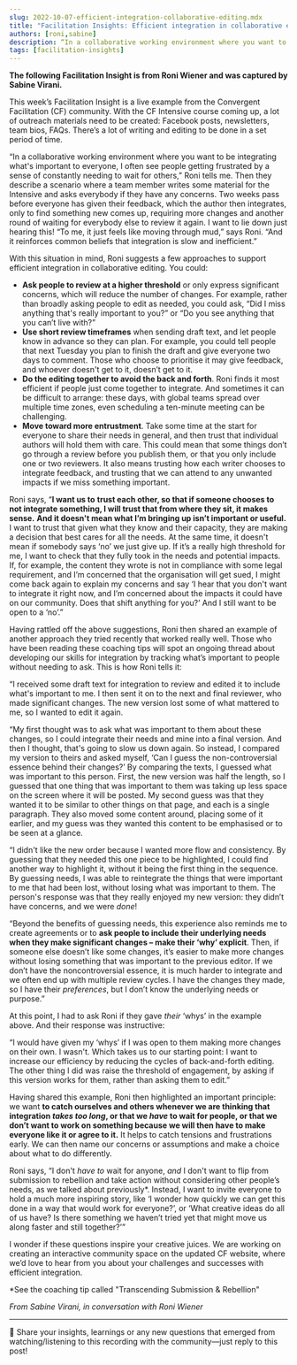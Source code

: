 ```yaml
---
slug: 2022-10-07-efficient-integration-collaborative-editing.mdx
title: "Facilitation Insights: Efficient integration in collaborative editing"
authors: [roni,sabine]
description: “In a collaborative working environment where you want to be integrating what’s important to everyone, I often see people getting frustrated by a sense of constantly needing to wait for others,” Roni tells me. 
tags: [facilitation-insights]
---
```

**The following Facilitation Insight is from Roni Wiener and was captured by Sabine Virani.**


This week’s Facilitation Insight is a live example from the Convergent Facilitation (CF) community. With the CF Intensive course coming up, a lot of outreach materials need to be created: Facebook posts, newsletters, team bios, FAQs. There’s a lot of writing and editing to be done in a set period of time.

“In a collaborative working environment where you want to be integrating what's important to everyone, I often see people getting frustrated by a sense of constantly needing to wait for others,” Roni tells me. Then they describe a scenario where a team member writes some material for the Intensive and asks everybody if they have any concerns. Two weeks pass before everyone has given their feedback, which the author then integrates, only to find something new comes up, requiring more changes and another round of waiting for everybody else to review it again. I want to lie down just hearing this! “To me, it just feels like moving through mud,” says Roni. “And it reinforces common beliefs that integration is slow and inefficient.”

<!--truncate-->

With this situation in mind, Roni suggests a few approaches to support efficient integration in collaborative editing. You could:

* **Ask people to review at a higher threshold** or only express significant concerns, which will reduce the number of changes. For example, rather than broadly asking people to edit as needed, you could ask, “Did I miss anything that's really important to you?” or “Do you see anything that you can’t live with?”
* **Use short review timeframes** when sending draft text, and let people know in advance so they can plan. For example, you could tell people that next Tuesday you plan to finish the draft and give everyone two days to comment. Those who choose to prioritise it may give feedback, and whoever doesn't get to it, doesn’t get to it.
* **Do the editing together to avoid the back and forth**. Roni finds it most efficient if people just come together to integrate. And sometimes it can be difficult to arrange: these days, with global teams spread over multiple time zones, even scheduling a ten-minute meeting can be challenging.
* **Move toward more entrustment**. Take some time at the start for everyone to share their needs in general, and then trust that individual authors will hold them with care. This could mean that some things don’t go through a review before you publish them, or that you only include one or two reviewers. It also means trusting how each writer chooses to integrate feedback, and trusting that we can attend to any unwanted impacts if we miss something important.

Roni says, “**I want us to** **trust each other, so that if someone chooses to not integrate something, I will trust that from where they sit, it makes sense.** **And it doesn't mean what I’m bringing up isn’t important or useful.** I want to trust that given what they know and their capacity, they are making a decision that best cares for all the needs. At the same time, it doesn't mean if somebody says ‘no’ we just give up. If it’s a really high threshold for me, I want to check that they fully took in the needs and potential impacts. If, for example, the content they wrote is not in compliance with some legal requirement, and I’m concerned that the organisation will get sued, I might come back again to explain my concerns and say ‘I hear that you don't want to integrate it right now, and I’m concerned about the impacts it could have on our community. Does that shift anything for you?’ And I still want to be open to a ‘no’.”

Having rattled off the above suggestions, Roni then shared an example of another approach they tried recently that worked really well. Those who have been reading these coaching tips will spot an ongoing thread about developing our skills for integration by tracking what’s important to people without needing to ask. This is how Roni tells it:

“I received some draft text for integration to review and edited it to include what's important to me. I then sent it on to the next and final reviewer, who made significant changes. The new version lost some of what mattered to me, so I wanted to edit it again.

“My first thought was to ask what was important to them about these changes, so I could integrate their needs and mine into a final version. And then I thought, that's going to slow us down again. So instead, I compared my version to theirs and asked myself, ‘Can I guess the non-controversial essence behind their changes?’ By comparing the texts, I guessed what was important to this person. First, the new version was half the length, so I guessed that one thing that was important to them was taking up less space on the screen where it will be posted. My second guess was that they wanted it to be similar to other things on that page, and each is a single paragraph. They also moved some content around, placing some of it earlier, and my guess was they wanted this content to be emphasised or to be seen at a glance.

“I didn't like the new order because I wanted more flow and consistency. By guessing that they needed this one piece to be highlighted, I could find another way to highlight it, without it being the first thing in the sequence. By guessing needs, I was able to reintegrate the things that were important to me that had been lost, without losing what was important to them. The person's response was that they really enjoyed my new version: they didn’t have concerns, and we were *done*!

“Beyond the benefits of guessing needs, this experience also reminds me to create agreements or to **ask people to include their underlying needs when they make significant changes – make their ‘why’ explicit**. Then, if someone else doesn’t like some changes, it’s easier to make more changes without losing something that was important to the previous editor. If we don’t have the noncontroversial essence, it is much harder to integrate and we often end up with multiple review cycles. I have the changes they made, so I have their *preferences*, but I don’t know the underlying needs or purpose.”

At this point, I had to ask Roni if they gave *their* ‘whys’ in the example above. And their response was instructive:

“I would have given my ‘whys’ if I was open to them making more changes on their own. I wasn't. Which takes us to our starting point: I want to increase our efficiency by reducing the cycles of back-and-forth editing. The other thing I did was raise the threshold of engagement, by asking if this version works for them, rather than asking them to edit.”

Having shared this example, Roni then highlighted an important principle: we want **to catch ourselves and others whenever we are thinking that integration *takes too long*, or that we *have* to wait for people, or that we don’t want to work on something because we will then have to make everyone like it or agree to it.** It helps to catch tensions and frustrations early. We can then name our concerns or assumptions and make a choice about what to do differently.

Roni says, “I don't *have to* wait for anyone, *and* I don't want to flip from submission to rebellion and take action without considering other people’s needs, as we talked about previously*. Instead, I want to invite everyone to hold a much more inspiring story, like ‘I wonder how quickly we can get this done in a way that would work for everyone?’, or ‘What creative ideas do all of us have? Is there something we haven’t tried yet that might move us along faster and still together?’”

I wonder if these questions inspire your creative juices. We are working on creating an interactive community space on the updated CF website, where we’d love to hear from you about your challenges and successes with efficient integration.

*See the coaching tip called "Transcending Submission & Rebellion"

*From Sabine Virani, in conversation with Roni Wiener*

---

:star2: Share your insights, learnings or any new questions that emerged from watching/listening to this recording with the community—just reply to this post!
